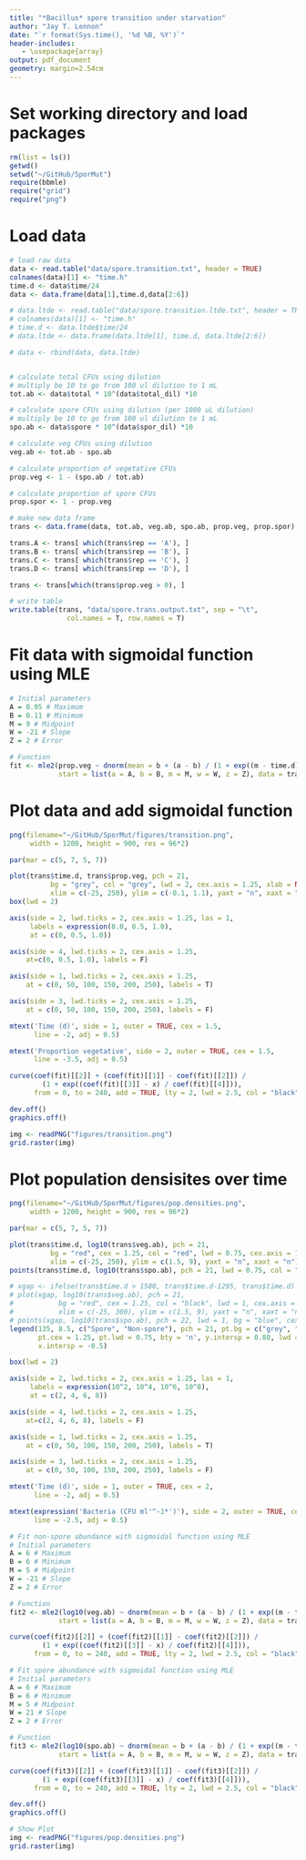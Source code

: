 ```yaml
---
title: "*Bacillus* spore transition under starvation"
author: "Jay T. Lennon"
date: "`r format(Sys.time(), '%d %B, %Y')`"
header-includes:
   - \usepackage{array}
output: pdf_document
geometry: margin=2.54cm
---
```


# Set working directory and load packages
```r
rm(list = ls())
getwd()
setwd("~/GitHub/SporMut")
require(bbmle)
require("grid")
require("png")
```

# Load data
```r
# load raw data
data <- read.table("data/spore.transition.txt", header = TRUE)
colnames(data)[1] <- "time.h"
time.d <- data$time/24
data <- data.frame(data[1],time.d,data[2:6])

# data.ltde <- read.table("data/spore.transition.ltde.txt", header = TRUE)
# colnames(data)[1] <- "time.h"
# time.d <- data.ltde$time/24
# data.ltde <- data.frame(data.ltde[1], time.d, data.ltde[2:6])

# data <- rbind(data, data.ltde)


# calculate total CFUs using dilution 
# multiply be 10 to go from 100 ul dilution to 1 mL
tot.ab <- data$total * 10^(data$total_dil) *10

# calculate spore CFUs using dilution (per 1000 uL dilution)
# multiply be 10 to go from 100 ul dilution to 1 mL
spo.ab <- data$spore * 10^(data$spor_dil) *10

# calculate veg CFUs using dilution
veg.ab <- tot.ab - spo.ab

# calculate proportion of vegetative CFUs
prop.veg <- 1 - (spo.ab / tot.ab)

# calculate proportion of spore CFUs
prop.spor <- 1 - prop.veg

# make new data frame
trans <- data.frame(data, tot.ab, veg.ab, spo.ab, prop.veg, prop.spor)

trans.A <- trans[ which(trans$rep == 'A'), ]
trans.B <- trans[ which(trans$rep == 'B'), ]
trans.C <- trans[ which(trans$rep == 'C'), ]
trans.D <- trans[ which(trans$rep == 'D'), ]

trans <- trans[which(trans$prop.veg > 0), ]

# write table
write.table(trans, "data/spore.trans.output.txt", sep = "\t",
              col.names = T, row.names = T)
```

# Fit data with sigmoidal function using MLE
```r

# Initial parameters
A = 0.95 # Maximum 
B = 0.11 # Minimum
M = 9 # Midpoint
W = -21 # Slope
Z = 2 # Error

# Function
fit <- mle2(prop.veg ~ dnorm(mean = b + (a - b) / (1 + exp((m - time.d) / w)), sd = z),
            start = list(a = A, b = B, m = M, w = W, z = Z), data = trans) 
```

# Plot data and add sigmoidal function
```r
png(filename="~/GitHub/SporMut/figures/transition.png",
     width = 1200, height = 900, res = 96*2)

par(mar = c(5, 7, 5, 7))

plot(trans$time.d, trans$prop.veg, pch = 21, 
          bg = "grey", col = "grey", lwd = 2, cex.axis = 1.25, xlab = NA, ylab = NA,
          xlim = c(-25, 250), ylim = c(-0.1, 1.1), yaxt = "n", xaxt = "n")
box(lwd = 2)

axis(side = 2, lwd.ticks = 2, cex.axis = 1.25, las = 1,
     labels = expression(0.0, 0.5, 1.0),
     at = c(0, 0.5, 1.0))

axis(side = 4, lwd.ticks = 2, cex.axis = 1.25,
    at=c(0, 0.5, 1.0), labels = F)

axis(side = 1, lwd.ticks = 2, cex.axis = 1.25,
    at = c(0, 50, 100, 150, 200, 250), labels = T)

axis(side = 3, lwd.ticks = 2, cex.axis = 1.25,
    at = c(0, 50, 100, 150, 200, 250), labels = F)

mtext('Time (d)', side = 1, outer = TRUE, cex = 1.5, 
      line = -2, adj = 0.5)

mtext('Proportion vegetative', side = 2, outer = TRUE, cex = 1.5, 
      line = -3.5, adj = 0.5)

curve(coef(fit)[[2]] + (coef(fit)[[1]] - coef(fit)[[2]]) / 
        (1 + exp((coef(fit)[[3]] - x) / coef(fit)[[4]])), 
      from = 0, to = 240, add = TRUE, lty = 2, lwd = 2.5, col = "black") 

dev.off()
graphics.off()

img <- readPNG("figures/transition.png")
grid.raster(img)
```

# Plot population densisites over time 
```r
png(filename="~/GitHub/SporMut/figures/pop.densities.png",
     width = 1200, height = 900, res = 96*2)

par(mar = c(5, 7, 5, 7))

plot(trans$time.d, log10(trans$veg.ab), pch = 21, 
          bg = "red", cex = 1.25, col = "red", lwd = 0.75, cex.axis = 1.25, xlab = NA, ylab = NA,
          xlim = c(-25, 250), ylim = c(1.5, 9), yaxt = "n", xaxt = "n")
points(trans$time.d, log10(trans$spo.ab), pch = 21, lwd = 0.75, col = "grey", bg = "grey", cex = 1.25)

# xgap <- ifelse(trans$time.d > 1500, trans$time.d-1295, trans$time.d)
# plot(xgap, log10(trans$veg.ab), pch = 21, 
#           bg = "red", cex = 1.25, col = "black", lwd = 1, cex.axis = 1.25, xlab = NA, ylab = NA,
#           xlim = c(-25, 300), ylim = c(1.5, 9), yaxt = "n", xaxt = "n")
# points(xgap, log10(trans$spo.ab), pch = 22, lwd = 1, bg = "blue", cex = 1.25)
legend(135, 8.5, c("Spore", "Non-spore"), pch = 21, pt.bg = c("grey", "red"), col = c("grey", "red"),
       pt.cex = 1.25, pt.lwd = 0.75, bty = 'n', y.intersp = 0.80, lwd = 0,
       x.intersp = -0.5)

box(lwd = 2)

axis(side = 2, lwd.ticks = 2, cex.axis = 1.25, las = 1,
     labels = expression(10^2, 10^4, 10^6, 10^8),
     at = c(2, 4, 6, 8))

axis(side = 4, lwd.ticks = 2, cex.axis = 1.25,
    at=c(2, 4, 6, 8), labels = F)

axis(side = 1, lwd.ticks = 2, cex.axis = 1.25,
    at = c(0, 50, 100, 150, 200, 250), labels = T)

axis(side = 3, lwd.ticks = 2, cex.axis = 1.25,
    at = c(0, 50, 100, 150, 200, 250), labels = F)

mtext('Time (d)', side = 1, outer = TRUE, cex = 2, 
      line = -2, adj = 0.5)

mtext(expression('Bacteria (CFU ml'^-1*')'), side = 2, outer = TRUE, cex = 2, 
      line = -2.5, adj = 0.5)

# Fit non-spore abundance with sigmoidal function using MLE
# Initial parameters
A = 6 # Maximum 
B = 6 # Minimum
M = 5 # Midpoint
W = -21 # Slope
Z = 2 # Error

# Function
fit2 <- mle2(log10(veg.ab) ~ dnorm(mean = b + (a - b) / (1 + exp((m - time.d) / w)), sd = z),
            start = list(a = A, b = B, m = M, w = W, z = Z), data = trans) 

curve(coef(fit2)[[2]] + (coef(fit2)[[1]] - coef(fit2)[[2]]) / 
        (1 + exp((coef(fit2)[[3]] - x) / coef(fit2)[[4]])), 
      from = 0, to = 240, add = TRUE, lty = 2, lwd = 2.5, col = "black") 

# Fit spore abundance with sigmoidal function using MLE
# Initial parameters
A = 6 # Maximum 
B = 6 # Minimum
M = 5 # Midpoint
W = 21 # Slope
Z = 2 # Error

# Function
fit3 <- mle2(log10(spo.ab) ~ dnorm(mean = b + (a - b) / (1 + exp((m - time.d) / w)), sd = z),
            start = list(a = A, b = B, m = M, w = W, z = Z), data = trans) 

curve(coef(fit3)[[2]] + (coef(fit3)[[1]] - coef(fit3)[[2]]) / 
        (1 + exp((coef(fit3)[[3]] - x) / coef(fit3)[[4]])), 
      from = 0, to = 240, add = TRUE, lty = 2, lwd = 2.5, col = "black") 

dev.off()
graphics.off()

# Show Plot
img <- readPNG("figures/pop.densities.png")
grid.raster(img)
```
